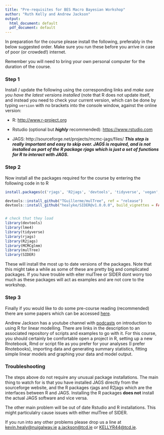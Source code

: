```yaml
---
title: "Pre-requisites for BES Macro Bayesian Workshop"
author: "Ruth Kelly and Andrew Jackson"
output:
  html_document: default
  pdf_document: default
---
```


In preparation for the course please install the following, preferably in the below suggested order. Make sure you run these before you arrive in case of poor (or crowded!) internet.

Remember you will need to bring your own personal computer for the duration of the course.

### Step 1

Install / update the following using the corresponding links and *make sure you have the latest versions installed* (note that R does not update itself, and instead you need to check your current version,  which can be done by typing `version` with no brackets into the console window, against the online version:

-	R: [http://www.r-project.org](http://www.r-project.org)

-	Rstudio (optional but **_highly_** recommended): [https://www.rstudio.com](https://www.rstudio.com)

-	JAGS: http://sourceforge.net/projects/mcmc-jags/files/ **_This step is really important and easy to skip over. JAGS is required, and is not installed as part of the R package rjags which is just a set of functions for R to interact with JAGS._**

### Step 2

Now install all the packages required for the course by entering the following code in to R

```r
install.packages(c('rjags', 'R2jags', 'devtools', 'tidyverse', 'vegan', 'lme4', 'ellipse', 'MCMCglmm'))

devtools::install_github("TGuillerme/mulTree", ref = "release")
devtools::install_github("healyke/SIDER@v1.0.0.0", build_vignettes = FALSE)


# check that they load
library(devtools)
library(lme4)
library(tidyverse)
library(rjags)
library(R2jags)
library(MCMCglmm)
library(mulTree)
library(SIDER)


```

These will install the most up to date versions of the packages. Note that this might take a while as some of these are pretty big and complicated packages. If you have trouble with eiter mulTree or SIDER dont worry too much as these packages will act as examples and are not core to the workshop.
 
### Step 3
 
Finally if you would like to do some pre-course reading (recommended) there are some papers which can be accessed [here](https://github.com/andrewcparnell/simms_course/tree/master/papers).

Andrew Jackson has a youtube channel with [podcasts](https://www.youtube.com/playlist?list=PLXXzyqr0tEhPRNDuEQ6wcvMcpAkGRjVqs) on introduction to using R for linear modelling. There are links in the description to an associated repository of scripts and examples to go with it. For this course, you should certainly be comfortable open a project in R, setting up a new Rnotebook, Rmd or script file as you prefer for your analyses (I prefer Rnotebooks), importing data and generating summary statistics, fitting simple linear models and graphing your data and model output.


### Troubleshooting 

The steps above do not require any unusual package installations. The main thing to watch for is that you have installed JAGS directly from the sourceforge website, and the R packages rjags and R2jags which are the interfaces between R and JAGS. Installing the R packages **does not** install the actual JAGS software and vice versa.

The other main problem will be out of date Rstudio and R installations. This  might particulalry cause issues with either mulTree of SIDER.


If you run into any other problems please drop us a line at <kevin.healy@nuigalway.ie> <a.jackson@tcd.ie> or <KELLYR44@tcd.ie>.

